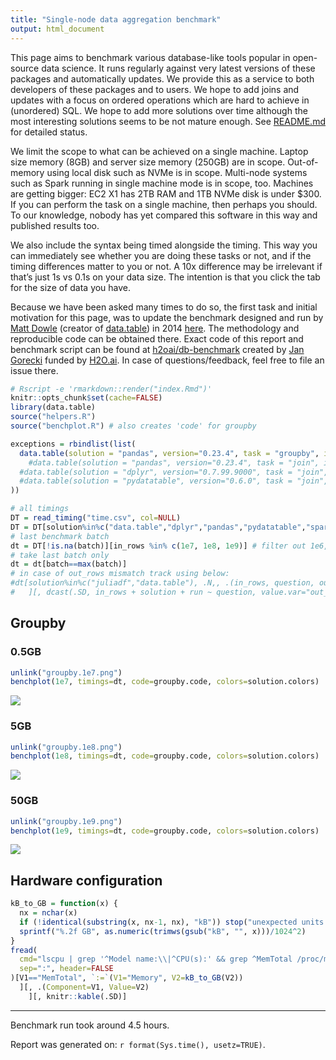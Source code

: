```yaml
---
title: "Single-node data aggregation benchmark"
output: html_document
---
```


This page aims to benchmark various database-like tools popular in open-source data science. It runs regularly against very latest versions of these packages and automatically updates. We provide this as a service to both developers of these packages and to users. We hope to add joins and updates with a focus on ordered operations which are hard to achieve in (unordered) SQL. We hope to add more solutions over time although the most interesting solutions seems to be not mature enough. See [README.md](https://github.com/h2oai/db-benchmark/blob/master/README.md) for detailed status.

We limit the scope to what can be achieved on a single machine. Laptop size memory (8GB) and server size memory (250GB) are in scope. Out-of-memory using local disk such as NVMe is in scope. Multi-node systems such as Spark running in single machine mode is in scope, too. Machines are getting bigger: EC2 X1 has 2TB RAM and 1TB NVMe disk is under $300. If you can perform the task on a single machine, then perhaps you should. To our knowledge, nobody has yet compared this software in this way and published results too.

We also include the syntax being timed alongside the timing. This way you can immediately see whether you are doing these tasks or not, and if the timing differences matter to you or not. A 10x difference may be irrelevant if that's just 1s vs 0.1s on your data size. The intention is that you click the tab for the size of data you have.

Because we have been asked many times to do so, the first task and initial motivation for this page, was to update the benchmark designed and run by [Matt Dowle](https://twitter.com/MattDowle) (creator of [data.table](https://github.com/Rdatatable/data.table)) in 2014 [here](https://github.com/Rdatatable/data.table/wiki/Benchmarks-%3A-Grouping). The methodology and reproducible code can be obtained there. Exact code of this report and benchmark script can be found at [h2oai/db-benchmark](https://github.com/h2oai/db-benchmark) created by [Jan Gorecki](https://github.com/jangorecki) funded by [H2O.ai](https://www.h2o.ai). In case of questions/feedback, feel free to file an issue there.  

```r
# Rscript -e 'rmarkdown::render("index.Rmd")'
knitr::opts_chunk$set(cache=FALSE)
library(data.table)
source("helpers.R")
source("benchplot.R") # also creates 'code' for groupby
```

```r
exceptions = rbindlist(list(
  data.table(solution = "pandas", version="0.23.4", task = "groupby", in_rows = 1e9, data=c("G1_1e9_1e2.csv"), comment = "lack of memory to read csv")#,
    #data.table(solution = "pandas", version="0.23.4", task = "join", in_rows = 1e9, data=c("X1e9_2c.csv-Y1e9_2c.csv"), comment = "lack of memory"),
  #data.table(solution = "dplyr", version="0.7.99.9000", task = "join", in_rows = 1e9, data=c("X1e9_2c.csv-Y1e9_2c.csv"), comment = "Cannot allocate memory"),
  #data.table(solution = "pydatatable", version="0.6.0", task = "join", in_rows = c(1e7,1e8,1e9), data=c("X1e7_2c.csv-Y1e7_2c.csv","X1e8_2c.csv-Y1e8_2c.csv","X1e9_2c.csv-Y1e9_2c.csv"), comment = "not yet implemented")
))
```

```r
# all timings
DT = read_timing("time.csv", col=NULL)
DT = DT[solution%in%c("data.table","dplyr","pandas","pydatatable","spark","dask","juliadf")] # modin not yet support grouping
# last benchmark batch
dt = DT[!is.na(batch)][in_rows %in% c(1e7, 1e8, 1e9)] # filter out 1e6, and eventually others
# take last batch only
dt = dt[batch==max(batch)]
# in case of out_rows mismatch track using below:
#dt[solution%in%c("juliadf","data.table"), .N,, .(in_rows, question, out_rows, solution, run)
#   ][, dcast(.SD, in_rows + solution + run ~ question, value.var="out_rows")]
```

## Groupby {.tabset .tabset-fade .tabset-pills}

### 0.5GB

```r
unlink("groupby.1e7.png")
benchplot(1e7, timings=dt, code=groupby.code, colors=solution.colors)
```
![](groupby.1e7.png)

### 5GB

```r
unlink("groupby.1e8.png")
benchplot(1e8, timings=dt, code=groupby.code, colors=solution.colors)
```
![](groupby.1e8.png)

### 50GB {.active}

```r
unlink("groupby.1e9.png")
benchplot(1e9, timings=dt, code=groupby.code, colors=solution.colors)
```
![](groupby.1e9.png)

## Hardware configuration

```r
kB_to_GB = function(x) {
  nx = nchar(x)
  if (!identical(substring(x, nx-1, nx), "kB")) stop("unexpected units of memory returned from 'grep ^MemTotal /proc/meminfo', expects 'kB'")
  sprintf("%.2f GB", as.numeric(trimws(gsub("kB", "", x)))/1024^2)
}
fread(
  cmd="lscpu | grep '^Model name:\\|^CPU(s):' && grep ^MemTotal /proc/meminfo",
  sep=":", header=FALSE
)[V1=="MemTotal", `:=`(V1="Memory", V2=kB_to_GB(V2))
  ][, .(Component=V1, Value=V2)
    ][, knitr::kable(.SD)]
```

------

Benchmark run took around 4.5 hours.  

Report was generated on: `r format(Sys.time(), usetz=TRUE)`.

